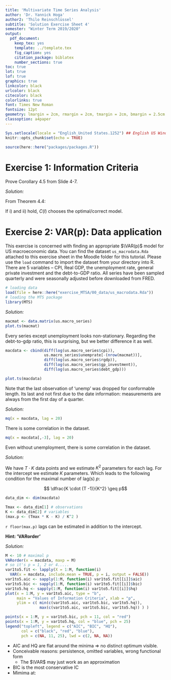 ```yaml
---
title: 'Multivariate Time Series Analysis'
author: 'Dr. Yannick Hoga'
author2: 'Thilo Reinschlüssel'
subtitle: 'Solution Exercise Sheet 4'
semester: "Winter Term 2019/2020"
output:
  pdf_document:
    keep_tex: yes
    template: ../template.tex
    fig_caption: yes
    citation_package: biblatex
    number_sections: true
toc: true
lot: true
lof: true
graphics: true
linkcolor: black
urlcolor: black
citecolor: black
colorlinks: true
font: Times New Roman
fontsize: 12pt
geometry: lmargin = 2cm, rmargin = 2cm, tmargin = 2cm, bmargin = 2.5cm
classoption: a4paper
---
```


```r
Sys.setlocale(locale = "English_United States.1252") ## English US Windows
knitr::opts_chunk$set(echo = TRUE)

source(here::here("packages/packages.R"))
```

# Exercise 1: Information Criteria

Prove Corollary 4.5 from Slide 4-7.


_Solution:_

From Theorem 4.4:

\begin{align*}
  C(l) = \log \left(\hat{\Sigma_a} (l) \right) + \dfrac{l}{T} \cdot c_T
\end{align*}


\begin{itemize}
  \item[i)] $\lim \limits_{T \rightarrow \infty} c_T \longrightarrow \infty$ 
  \item[ii)] $\lim \limits_{T \rightarrow \infty} \dfrac{c_T}{T} \longrightarrow 0$
\end{itemize}

If i) and ii) hold, $C(l)$ chooses the optimal/correct model. 

\begin{itemize}
  \item AIC: $c_T  = 2K^2$
  \begin{align*}
    \lim \limits_{T \rightarrow \infty} c_T & = 2 \ K^2 \centernot\implies \infty
  \end{align*}
  \begin{itemize}
    \item[$\Rightarrow$] not consistent
  \end{itemize}
  \item BIC: $c_T = \log(T)  \cdot K^2$
    \begin{align*}
    \lim \limits_{T \rightarrow \infty} c_T & = \log(T) K^2   \implies \infty \\
    \lim \limits_{T \rightarrow \infty} \dfrac{c_T}{T} & = \dfrac{\log(T)}{T} K^2 \implies 0 
  \end{align*}
  \begin{itemize}
    \item[$\Rightarrow$] consistent
  \end{itemize}
  \item HQ: $c_T = 2 \ \log(\log(T)) \ K^2$
  \begin{align*}
    \lim \limits_{T \rightarrow \infty} c_T & = 2 \ \log(\log(T)) \ K^2 \implies \infty  \\
    \lim \limits_{T \rightarrow \infty} \dfrac{c_T}{T} & = \dfrac{2 \ \log(\log(T)) \ K^2}{T} \implies 0 
  \end{align*}
  \begin{itemize}
    \item[$\Rightarrow$] consistent
  \end{itemize}
\end{itemize}


# Exercise 2: VAR(p): Data application
  
This exercise is concerned with finding an appropriate $\VAR(p)$ model for US macroeconomic data. You can find the dataset `us_macrodata.Rda` attached to this exercise sheet in the Moodle folder for this tutorial. Please use the `load` command to import the dataset from your directory into R.  There are 5 variables – CPI, Real GDP, the unemployment rate, general private investment and the debt-to-GDP ratio. All series have been sampled quarterly and were seasonally adjusted before downloaded from FRED.

```r
# loading data
load(file = here::here("exercise_MTSA/00_data/us_macrodata.Rda"))
# loading the MTS package
library(MTS)
```

\begin{itemize}
  \item[a.)] Plot all time series and judge which time series seem non-stationary. Proceed to compute growth rates of the non-stationary variables.
\end{itemize}

_Solution:_

```r
macmat <- data.matrix(us.macro_series)
plot.ts(macmat)
```

Every series except unemployment looks non-stationary. Regarding the debt-to-gdp ratio, this is surprising, but we better difference it as well.


```r
macdata <- cbind(diff(log(us.macro_series$cpi)), 
                 us.macro_series$unemprate[-(nrow(macmat))], 
                 diff(log(us.macro_series$rgdp)),
                 diff(log(us.macro_series$gp_investment)), 
                 diff(log(us.macro_series$debt_gdp)))

plot.ts(macdata)
```

Note that the last observation of 'unemp' was dropped for conformable length. Its last and not first due to the date information: measurements are always from the first day of a quarter.


\begin{itemize}
  \item[b.)] Perform a Ljung-Box test on the dataset. Does it look worthwhile to estimate a $\VAR(p)$
\end{itemize}

_Solution:_

```r
mq(x = macdata, lag = 20)
```

There is some correlation in the dataset. 


```r
mq(x = macdata[,-3], lag = 20)
```

Even without unemployment, there is some correlation in the dataset. 


\begin{itemize}
  \item[c.)] Determine the length of the time series. How many coefficients can be estimated and what does it mean for $K$ and $p$?
\end{itemize}

_Solution:_

We have $T \cdot K$ data points and we estimate $K^2$ parameters for each lag. For the intercept we estimate $K$ parameters. Which leads to the following condition for the maximal number of lag(s) $p$: 

$$ \dfrac{K \cdot (T -1)}{K^2} \geq p$$

```r
data_dim <- dim(macdata) 

Tmax <- data_dim[1] # observations
K <- data_dim[2] # variables
(max.p <- (Tmax * K - K) / K^2 )
```

`r floor(max.p)` lags can be estimated in addition to the intercept. 


\begin{itemize}
  \item[d.)] Consult the AIC, BIC and HQ to determine the optimal lag order for a $\VAR(p)$ model for the whole dataset. Plot the values of the three criteria for the lag orders p from 1 to 5 in one plot.
\end{itemize}

**Hint: ’VARorder’**

_Solution:_

```r
M <- 10 # maximal p 
VARorder(x = macdata, maxp = M)
# so it's p = 1, 2 or 4.....
var1to5.fit <- lapply(X = 1:M, function(i)
  VAR(x = macdata, include.mean = TRUE, p = i, output = FALSE))
var1to5.aic <- sapply(1:M, function(i) var1to5.fit[[i]]$aic)
var1to5.bic <- sapply(1:M, function(i) var1to5.fit[[i]]$bic)
var1to5.hq <- sapply(1:M, function(i) var1to5.fit[[i]]$hq)
plot(x = 1:M, y = var1to5.aic, type = "b",
     main = "Values of Information Criteria", xlab = "p",
     ylim = c( min(c(var1to5.aic, var1to5.bic, var1to5.hq)), 
               max(c(var1to5.aic, var1to5.bic, var1to5.hq)) ) )

points(x = 1:M, y = var1to5.bic, pch = 11, col = "red")
points(x = 1:M, y = var1to5.hq, col = "blue", pch = 25)
legend("topleft", legend = c("AIC", "BIC", "HQ"), 
       col = c("black", "red", "blue"), 
       pch = c(NA, 11, 25), lwd = c(2, NA, NA))
```


- AIC and HQ are flat around the minima $\Rightarrow$ no distinct optimum visible. 
- Conceivable reasons: persistence, omitted variables,  wrong functional form
  - The $\VAR$ may just work as an approximation
- BIC is the most conservative IC
- Mimima at:

\begin{align*}
p = 
  \begin{cases}
  1 & BIC \\
  2 & HQ \\
  4 & AIC
  \end{cases}
\end{align*}


